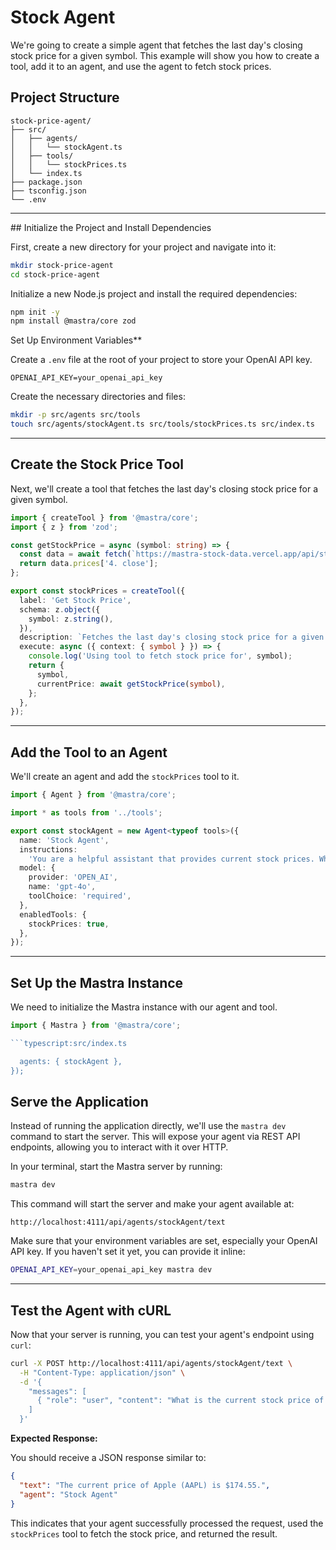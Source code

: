 
# Stock Agent

We're going to create a simple agent that fetches the last day's closing stock price for a given symbol. This example will show you how to create a tool, add it to an agent, and use the agent to fetch stock prices.

## Project Structure

```
stock-price-agent/
├── src/
│   ├── agents/
│   │   └── stockAgent.ts
│   ├── tools/
│   │   └── stockPrices.ts
│   └── index.ts
├── package.json
├── tsconfig.json
└── .env
```

---

<Steps>
## Initialize the Project and Install Dependencies

First, create a new directory for your project and navigate into it:

```bash
mkdir stock-price-agent
cd stock-price-agent
```

Initialize a new Node.js project and install the required dependencies:

```bash
npm init -y
npm install @mastra/core zod
```

Set Up Environment Variables\*\*

Create a `.env` file at the root of your project to store your OpenAI API key.

```env:.env
OPENAI_API_KEY=your_openai_api_key
```

Create the necessary directories and files:

```bash
mkdir -p src/agents src/tools
touch src/agents/stockAgent.ts src/tools/stockPrices.ts src/index.ts
```

---

## Create the Stock Price Tool

Next, we'll create a tool that fetches the last day's closing stock price for a given symbol.

```ts filename="src/tools/stockPrices.ts"
import { createTool } from '@mastra/core';
import { z } from 'zod';

const getStockPrice = async (symbol: string) => {
  const data = await fetch(`https://mastra-stock-data.vercel.app/api/stock-data?symbol=${symbol}`).then(r => r.json());
  return data.prices['4. close'];
};

export const stockPrices = createTool({
  label: 'Get Stock Price',
  schema: z.object({
    symbol: z.string(),
  }),
  description: `Fetches the last day's closing stock price for a given symbol`,
  execute: async ({ context: { symbol } }) => {
    console.log('Using tool to fetch stock price for', symbol);
    return {
      symbol,
      currentPrice: await getStockPrice(symbol),
    };
  },
});
```

---

## Add the Tool to an Agent

We'll create an agent and add the `stockPrices` tool to it.

```ts filename="src/agents/stockAgent.ts"
import { Agent } from '@mastra/core';

import * as tools from '../tools';

export const stockAgent = new Agent<typeof tools>({
  name: 'Stock Agent',
  instructions:
    'You are a helpful assistant that provides current stock prices. When asked about a stock, use the stock price tool to fetch the stock price.',
  model: {
    provider: 'OPEN_AI',
    name: 'gpt-4o',
    toolChoice: 'required',
  },
  enabledTools: {
    stockPrices: true,
  },
});
```

---

## Set Up the Mastra Instance

We need to initialize the Mastra instance with our agent and tool.

````ts filename="src/index.ts"
import { Mastra } from '@mastra/core';

```typescript:src/index.ts

  agents: { stockAgent },
});
````

## Serve the Application

Instead of running the application directly, we'll use the `mastra dev` command to start the server. This will expose your agent via REST API endpoints, allowing you to interact with it over HTTP.

In your terminal, start the Mastra server by running:

```bash
mastra dev
```

This command will start the server and make your agent available at:

```
http://localhost:4111/api/agents/stockAgent/text
```

Make sure that your environment variables are set, especially your OpenAI API key. If you haven't set it yet, you can provide it inline:

```bash
OPENAI_API_KEY=your_openai_api_key mastra dev
```

---

## Test the Agent with cURL

Now that your server is running, you can test your agent's endpoint using `curl`:

```bash
curl -X POST http://localhost:4111/api/agents/stockAgent/text \
  -H "Content-Type: application/json" \
  -d '{
    "messages": [
      { "role": "user", "content": "What is the current stock price of Apple (AAPL)?" }
    ]
  }'
```

**Expected Response:**

You should receive a JSON response similar to:

```json
{
  "text": "The current price of Apple (AAPL) is $174.55.",
  "agent": "Stock Agent"
}
```

This indicates that your agent successfully processed the request, used the `stockPrices` tool to fetch the stock price, and returned the result.

</Steps>
